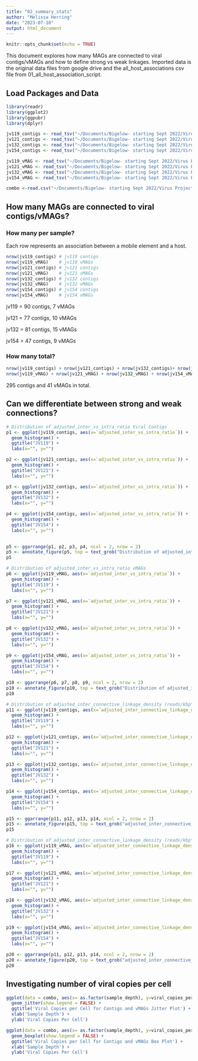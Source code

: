 ```yaml
---
title: "02_summary_stats"
author: "Melissa Herring"
date: "2023-07-10"
output: html_document
---
```


```r
knitr::opts_chunk$set(echo = TRUE)
```

This document explores how many MAGs are connected to viral contigs/vMAGs and how to define strong vs weak linkages. Imported data is the original data files from google drive and the all_host_associations csv file from 01_all_host_association_script.

## Load Packages and Data

```r
library(readr)
library(ggplot2)
library(ggpubr)
library(dplyr)

jv119_contigs <- read_tsv("~/Documents/Bigelow- starting Sept 2022/Virus Project/OMZ_MH_Analysis/Data/proximeta_viral_files/jv-119_874814_Viral_Files/viral_hosts/viral_host_associations_filtered.tsv")
jv121_contigs <- read_tsv("~/Documents/Bigelow- starting Sept 2022/Virus Project/OMZ_MH_Analysis/Data/proximeta_viral_files/jv-121_874818_Viral_Files/viral_hosts/viral_host_associations_filtered.tsv")
jv132_contigs <- read_tsv("~/Documents/Bigelow- starting Sept 2022/Virus Project/OMZ_MH_Analysis/Data/proximeta_viral_files/jv-132_874826_Viral_Files/viral_hosts/viral_host_associations_filtered.tsv")
jv154_contigs <- read_tsv("~/Documents/Bigelow- starting Sept 2022/Virus Project/OMZ_MH_Analysis/Data/proximeta_viral_files/jv-154_874822_Viral_Files/viral_hosts/viral_host_associations_filtered.tsv")

jv119_vMAG <- read_tsv("~/Documents/Bigelow- starting Sept 2022/Virus Project/OMZ_MH_Analysis/Data/proximeta_viral_files/jv-119_874814_Viral_Files/vMag_hosts/vMAG_host_associations_filtered.tsv")
jv121_vMAG <- read_tsv("~/Documents/Bigelow- starting Sept 2022/Virus Project/OMZ_MH_Analysis/Data/proximeta_viral_files/jv-121_874818_Viral_Files/vMag_hosts/vMAG_host_associations_filtered.tsv")
jv132_vMAG <- read_tsv("~/Documents/Bigelow- starting Sept 2022/Virus Project/OMZ_MH_Analysis/Data/proximeta_viral_files/jv-132_874826_Viral_Files/vMag_hosts/vMAG_host_associations_filtered.tsv")
jv154_vMAG <- read_tsv("~/Documents/Bigelow- starting Sept 2022/Virus Project/OMZ_MH_Analysis/Data/proximeta_viral_files/jv-154_874822_Viral_Files/vMag_hosts/vMAG_host_associations_filtered.tsv")

combo <-read.csv("~/Documents/Bigelow- starting Sept 2022/Virus Project/OMZ_MH_Analysis/Data/proximeta_viral_files/all_host_associations.csv")
```

## How many MAGs are connected to viral contigs/vMAGs?

### How many per sample?

Each row represents an association between a mobile element and a host.

```r
nrow(jv119_contigs) # jv119 contigs
nrow(jv119_vMAG)    # jv119 vMAGs
nrow(jv121_contigs) # jv121 contigs
nrow(jv121_vMAG)    # jv121 vMAGs
nrow(jv132_contigs) # jv132 contigs
nrow(jv132_vMAG)    # jv132 vMAGs
nrow(jv154_contigs) # jv154 contigs
nrow(jv154_vMAG)    # jv154 vMAGs
```
jv119 = 90 contigs, 7 vMAGs

jv121 = 77 contigs, 10 vMAGs

jv132 = 81 contigs, 15 vMAGs

jv154 = 47 contigs, 9 vMAGs

### How many total?

```r
nrow(jv119_contigs) + nrow(jv121_contigs) + nrow(jv132_contigs)+ nrow(jv154_contigs) # contigs
nrow(jv119_vMAG) + nrow(jv121_vMAG) + nrow(jv132_vMAG) + nrow(jv154_vMAG) # vMAGs
```

295 contigs and 41 vMAGs in total.

## Can we differentiate between strong and weak connections?

```r
# Distribution of adjusted_inter_vs_intra_ratio Viral Contigs
p1 <- ggplot(jv119_contigs, aes(x=`adjusted_inter_vs_intra_ratio`)) + 
  geom_histogram() +
  ggtitle("JV119") +
  labs(x="", y="")

p2 <- ggplot(jv121_contigs, aes(x=`adjusted_inter_vs_intra_ratio`)) + 
  geom_histogram() +
  ggtitle("JV121") +
  labs(x="", y="")

p3 <- ggplot(jv132_contigs, aes(x=`adjusted_inter_vs_intra_ratio`)) + 
  geom_histogram() +
  ggtitle("JV132") +
  labs(x="", y="")

p4 <- ggplot(jv154_contigs, aes(x=`adjusted_inter_vs_intra_ratio`)) + 
  geom_histogram() +
  ggtitle("JV154") +
  labs(x="", y="")
  

p5 <- ggarrange(p1, p2, p3, p4, ncol = 2, nrow = 2)
p5 <- annotate_figure(p5, top = text_grob("Distribution of adjusted_inter_vs_intra Viral Contigs", face = "bold", size = 14))
p5
```

```r
# Distribution of adjusted_inter_vs_intra_ratio vMAGs
p6 <- ggplot(jv119_vMAG, aes(x=`adjusted_inter_vs_intra_ratio`)) + 
  geom_histogram() +
  ggtitle("JV119") +
  labs(x="", y="")

p7 <- ggplot(jv121_vMAG, aes(x=`adjusted_inter_vs_intra_ratio`)) + 
  geom_histogram() +
  ggtitle("JV121") +
  labs(x="", y="")

p8 <- ggplot(jv132_vMAG, aes(x=`adjusted_inter_vs_intra_ratio`)) + 
  geom_histogram() +
  ggtitle("JV132") +
  labs(x="", y="")

p9 <- ggplot(jv154_vMAG, aes(x=`adjusted_inter_vs_intra_ratio`)) + 
  geom_histogram() +
  ggtitle("JV154") + 
  labs(x="", y="")

p10 <- ggarrange(p6, p7, p8, p9, ncol = 2, nrow = 2)
p10 <- annotate_figure(p10, top = text_grob("Distribution of adjusted_inter_vs_intra vMAGs", face = "bold", size = 14))
p10
```

```r
# Distribution of adjusted_inter_connective_linkage_density (reads/kbp^2) for Viral Contigs
p11 <- ggplot(jv119_contigs, aes(x=`adjusted_inter_connective_linkage_density (reads/kbp^2)`)) + 
  geom_histogram() +
  ggtitle("JV119") +
  labs(x="", y="")

p12 <- ggplot(jv121_contigs, aes(x=`adjusted_inter_connective_linkage_density (reads/kbp^2)`)) + 
  geom_histogram() +
  ggtitle("JV121") +
  labs(x="", y="")

p13 <- ggplot(jv132_contigs, aes(x=`adjusted_inter_connective_linkage_density (reads/kbp^2)`)) + 
  geom_histogram() +
  ggtitle("JV132") +
  labs(x="", y="")

p14 <- ggplot(jv154_contigs, aes(x=`adjusted_inter_connective_linkage_density (reads/kbp^2)`)) + 
  geom_histogram() +
  ggtitle("JV154") +
  labs(x="", y="")

p15 <- ggarrange(p11, p12, p13, p14, ncol = 2, nrow = 2)
p15 <- annotate_figure(p15, top = text_grob("adjusted_inter_connective_linkage_density Viral Contigs", face = "bold", size = 14))
p15
```

```r
# Distribution of adjusted_inter_connective_linkage_density (reads/kbp^2) vMAGs
p16 <- ggplot(jv119_vMAG, aes(x=`adjusted_inter_connective_linkage_density (reads/kbp^2)`)) + 
  geom_histogram() +
  ggtitle("JV119") +
  labs(x="", y="")

p17 <- ggplot(jv121_vMAG, aes(x=`adjusted_inter_connective_linkage_density (reads/kbp^2)`)) + 
  geom_histogram() +
  ggtitle("JV121") +
  labs(x="", y="")

p18 <- ggplot(jv132_vMAG, aes(x=`adjusted_inter_connective_linkage_density (reads/kbp^2)`)) + 
  geom_histogram() +
  ggtitle("JV132") +
  labs(x="", y="")

p19 <- ggplot(jv154_vMAG, aes(x=`adjusted_inter_connective_linkage_density (reads/kbp^2)`)) + 
  geom_histogram() +
  ggtitle("JV154") +
  labs(x="", y="")

p20 <- ggarrange(p11, p12, p13, p14, ncol = 2, nrow = 2)
p20 <- annotate_figure(p20, top = text_grob("adjusted_inter_connective_linkage_density vMAGs", face = "bold", size = 14))
p20
```

## Investigating number of viral copies per cell

```r
ggplot(data = combo, aes(x= as.factor(sample_depth), y=viral_copies_per_cell, color=as.factor(sample_depth))) +
  geom_jitter(show.legend = FALSE) +
  ggtitle('Viral Copies per Cell for Contigs and vMAGs Jitter Plot') +
  xlab('Sample Depth') +
  ylab('Viral Copies Per Cell') 
```

```r
ggplot(data = combo, aes(x= as.factor(sample_depth), y=viral_copies_per_cell, color=as.factor(sample_depth))) +
  geom_boxplot(show.legend = FALSE) +
  ggtitle('Viral Copies per Cell for Contigs and vMAGs Box Plot') +
  xlab('Sample Depth') +
  ylab('Viral Copies Per Cell') 
```


